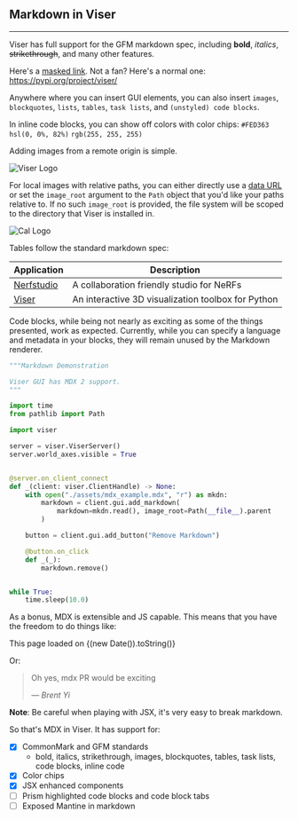 ## Markdown in Viser

---

Viser has full support for the GFM markdown spec, including **bold**, _italics_,
~~strikethrough~~, and many other features.

Here's a [masked link](https://github.com/nerfstudio-project/viser). Not a fan?
Here's a normal one: https://pypi.org/project/viser/

Anywhere where you can insert GUI elements, you can also insert `images`,
`blockquotes`, `lists`, `tables`, `task lists`, and `(unstyled) code blocks`.

In inline code blocks, you can show off colors with color chips: `#FED363`
`hsl(0, 0%, 82%)` `rgb(255, 255, 255)`

Adding images from a remote origin is simple.

![Viser Logo](http://nerfstudio-project.github.io/viser/_static/viser.svg)

For local images with relative paths, you can either directly use a
[data URL](https://developer.mozilla.org/en-US/docs/Web/HTTP/Basics_of_HTTP/Data_URLs)
or set the `image_root` argument to the `Path` object that you'd like your paths
relative to. If no such `image_root` is provided, the file system will be scoped
to the directory that Viser is installed in.

![Cal Logo](../examples/assets/Cal_logo.png)

Tables follow the standard markdown spec:

| Application                                          | Description                                        |
| ---------------------------------------------------- | -------------------------------------------------- |
| [Nerfstudio](https://nerf.studio)                    | A collaboration friendly studio for NeRFs          |
| [Viser](https://nerfstudio-project.github.io/viser/) | An interactive 3D visualization toolbox for Python |

Code blocks, while being not nearly as exciting as some of the things presented,
work as expected. Currently, while you can specify a language and metadata in
your blocks, they will remain unused by the Markdown renderer.

```python
"""Markdown Demonstration

Viser GUI has MDX 2 support.
"""

import time
from pathlib import Path

import viser

server = viser.ViserServer()
server.world_axes.visible = True


@server.on_client_connect
def _(client: viser.ClientHandle) -> None:
    with open("./assets/mdx_example.mdx", "r") as mkdn:
        markdown = client.gui.add_markdown(
            markdown=mkdn.read(), image_root=Path(__file__).parent
        )

    button = client.gui.add_button("Remove Markdown")

    @button.on_click
    def _(_):
        markdown.remove()


while True:
    time.sleep(10.0)
```

As a bonus, MDX is extensible and JS capable. This means that you have the
freedom to do things like:

This page loaded on {(new Date()).toString()}

Or:

> Oh yes, mdx PR would be exciting
>
> <Cite> &#8212; Brent Yi </Cite>

**Note**: Be careful when playing with JSX, it's very easy to break markdown.

So that's MDX in Viser. It has support for:

- [x] CommonMark and GFM standards
  - bold, italics, strikethrough, images, blockquotes, tables, task lists, code
    blocks, inline code
- [x] Color chips
- [x] JSX enhanced components
- [ ] Prism highlighted code blocks and code block tabs
- [ ] Exposed Mantine in markdown
